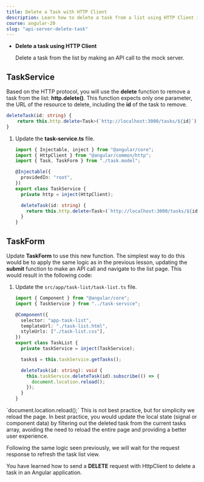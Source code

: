 ```yaml
---
title: Delete a Task with HTTP Client
description: Learn how to delete a task from a list using HTTP Client in an Angular application.
course: angular-20
slug: "api-server-delete-task"
---
```



<NotificationCard state="objective" title="Chapter Objectives">
  <ul className="list-disc pl-4 space-y-2">
    <li>
      <strong>Delete a task using HTTP Client</strong>
      <p>
        Delete a task from the list by making an API call to the mock server.
      </p>
    </li>
  </ul>
</NotificationCard>

## TaskService

Based on the HTTP protocol, you will use the **delete** function to remove a task from the list: **http.delete()**.
This function expects only one parameter, the URL of the resource to delete, including the **id** of the task to remove.

```typescript
deleteTask(id: string) {
    return this.http.delete<Task>(`http://localhost:3000/tasks/${id}`);
}
```

<Steps>

1. Update the **task-service.ts** file.

   ```typescript ins={"Add the deleteTask function": 10-16}
   import { Injectable, inject } from "@angular/core";
   import { HttpClient } from "@angular/common/http";
   import { Task, TaskForm } from "./task.model";

   @Injectable({
     providedIn: "root",
   })
   export class TaskService {
     private http = inject(HttpClient);

     deleteTask(id: string) {
       return this.http.delete<Task>(`http://localhost:3000/tasks/${id}`);
     }
   }
   ```

</Steps>

## TaskForm

Update **TaskForm** to use this new function.
The simplest way to do this would be to apply the same logic as in the previous lesson, updating the **submit** function to make an API call and navigate to the list page.
This would result in the following code:

<Steps>

1. Update the `src/app/task-list/task-list.ts` file.

   ```typescript ins={"Modify the deleteTask function": 13-18}
   import { Component } from "@angular/core";
   import { TaskService } from "../task-service";

   @Component({
     selector: "app-task-list",
     templateUrl: "./task-list.html",
     styleUrls: ["./task-list.css"],
   })
   export class TaskList {
     private taskService = inject(TaskService);

     tasks$ = this.taskService.getTasks();

     deleteTask(id: string): void {
       this.taskService.deleteTask(id).subscribe(() => {
         document.location.reload();
       });
     }
   }
   ```

</Steps>

<NotificationCard state="info" title="Note">
  `document.location.reload();` This is not best practice, but for simplicity we
  reload the page. In best practice, you would update the local state (signal or
  component data) by filtering out the deleted task from the current tasks
  array, avoiding the need to reload the entire page and providing a better user
  experience.
</NotificationCard>

Following the same logic seen previously, we will wait for the request response to refresh the task list view.

<NotificationCard state="success" title="What you've learned">
  You have learned how to send a <strong>DELETE</strong> request with HttpClient
  to delete a task in an Angular application.
</NotificationCard>
